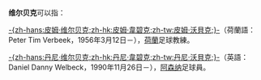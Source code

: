 
'''维尔贝克'''可以指：

[[皮姆·维尔贝克|-{zh-hans:皮姆·维尔贝克;zh-hk:皮姆·韋碧克;zh-tw:皮姆·沃貝克;}-]]（荷蘭語：Peter Tim Verbeek，1956年3月12日－），[[荷蘭|荷蘭]]足球教練。 

[[丹尼·维尔贝克|-{zh-hans:丹尼·维尔贝克;zh-hk:丹尼·韋碧克;zh-tw:丹尼·沃貝克;}-]]（英語：Daniel Danny Welbeck，1990年11月26日－），[[阿森纳|阿森纳]]足球員。


{{消歧義}}